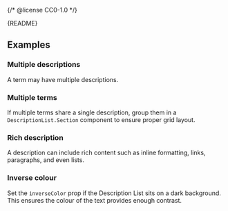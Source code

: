 {/* @license CC0-1.0 */}


<Meta of={DescriptionListStories} />

<Markdown>{README}</Markdown>

<Primary />

<Controls />

## Examples

### Multiple descriptions

A term may have multiple descriptions.

<Canvas of={DescriptionListStories.MultipleDescriptions} />

### Multiple terms

If multiple terms share a single description, group them in a `DescriptionList.Section` component to ensure proper grid layout.

<Canvas of={DescriptionListStories.MultipleTerms} />

### Rich description

A description can include rich content such as inline formatting, links, paragraphs, and even lists.

<Canvas of={DescriptionListStories.RichDescription} />

### Inverse colour

Set the `inverseColor` prop if the Description List sits on a dark background.
This ensures the colour of the text provides enough contrast.

<Canvas of={DescriptionListStories.InverseColour} />
